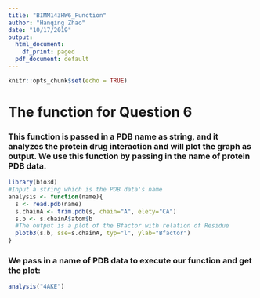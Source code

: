 ```yaml
---
title: "BIMM143HW6_Function"
author: "Hanqing Zhao"
date: "10/17/2019"
output:
  html_document:
    df_print: paged
  pdf_document: default
---
```


```r
knitr::opts_chunk$set(echo = TRUE)
```
# The function for Question 6
### This function is passed in a PDB name as string, and it analyzes the protein drug interaction and will plot the graph as output. We use this function by passing in the name of protein PDB data.
```r
library(bio3d)
#Input a string which is the PDB data's name
analysis <- function(name){
  s <- read.pdb(name)
  s.chainA <- trim.pdb(s, chain="A", elety="CA")
  s.b <- s.chainA$atom$b
  #The output is a plot of the Bfactor with relation of Residue
  plotb3(s.b, sse=s.chainA, typ="l", ylab="Bfactor")
}
```
### We pass in a name of PDB data to execute our function and get the plot:
```r
analysis("4AKE")
```

 